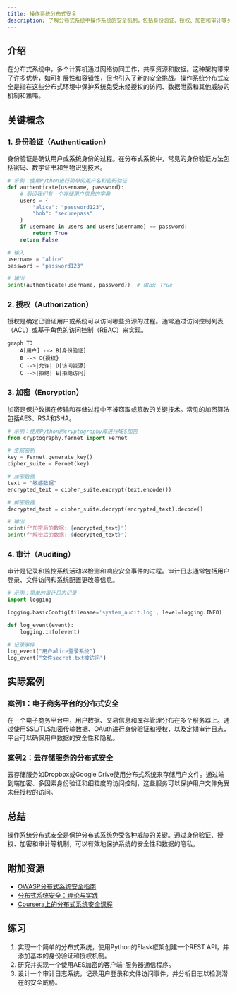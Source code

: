 ```yaml
---
title: 操作系统分布式安全
description: 了解分布式系统中操作系统的安全机制，包括身份验证、授权、加密和审计等关键概念。
---
```


## 介绍

在分布式系统中，多个计算机通过网络协同工作，共享资源和数据。这种架构带来了许多优势，如可扩展性和容错性，但也引入了新的安全挑战。操作系统分布式安全是指在这些分布式环境中保护系统免受未经授权的访问、数据泄露和其他威胁的机制和策略。

## 关键概念

### 1. 身份验证（Authentication）

身份验证是确认用户或系统身份的过程。在分布式系统中，常见的身份验证方法包括密码、数字证书和生物识别技术。

```python
# 示例：使用Python进行简单的用户名和密码验证
def authenticate(username, password):
    # 假设我们有一个存储用户信息的字典
    users = {
        "alice": "password123",
        "bob": "securepass"
    }
    if username in users and users[username] == password:
        return True
    return False

# 输入
username = "alice"
password = "password123"

# 输出
print(authenticate(username, password))  # 输出: True
```

### 2. 授权（Authorization）

授权是确定已验证用户或系统可以访问哪些资源的过程。通常通过访问控制列表（ACL）或基于角色的访问控制（RBAC）来实现。

```mermaid
graph TD
    A[用户] --> B[身份验证]
    B --> C{授权}
    C -->|允许| D[访问资源]
    C -->|拒绝| E[拒绝访问]
```

### 3. 加密（Encryption）

加密是保护数据在传输和存储过程中不被窃取或篡改的关键技术。常见的加密算法包括AES、RSA和SHA。

```python
# 示例：使用Python的cryptography库进行AES加密
from cryptography.fernet import Fernet

# 生成密钥
key = Fernet.generate_key()
cipher_suite = Fernet(key)

# 加密数据
text = "敏感数据"
encrypted_text = cipher_suite.encrypt(text.encode())

# 解密数据
decrypted_text = cipher_suite.decrypt(encrypted_text).decode()

# 输出
print(f"加密后的数据: {encrypted_text}")
print(f"解密后的数据: {decrypted_text}")
```

### 4. 审计（Auditing）

审计是记录和监控系统活动以检测和响应安全事件的过程。审计日志通常包括用户登录、文件访问和系统配置更改等信息。

```python
# 示例：简单的审计日志记录
import logging

logging.basicConfig(filename='system_audit.log', level=logging.INFO)

def log_event(event):
    logging.info(event)

# 记录事件
log_event("用户alice登录系统")
log_event("文件secret.txt被访问")
```

## 实际案例

### 案例1：电子商务平台的分布式安全

在一个电子商务平台中，用户数据、交易信息和库存管理分布在多个服务器上。通过使用SSL/TLS加密传输数据、OAuth进行身份验证和授权，以及定期审计日志，平台可以确保用户数据的安全性和隐私。

### 案例2：云存储服务的分布式安全

云存储服务如Dropbox或Google Drive使用分布式系统来存储用户文件。通过端到端加密、多因素身份验证和细粒度的访问控制，这些服务可以保护用户文件免受未经授权的访问。

## 总结

操作系统分布式安全是保护分布式系统免受各种威胁的关键。通过身份验证、授权、加密和审计等机制，可以有效地保护系统的安全性和数据的隐私。

## 附加资源

- [OWASP分布式系统安全指南](https://owasp.org/www-project-distributed-system-security/)
- [分布式系统安全：理论与实践](https://www.amazon.com/Distributed-Systems-Security-Theory-Practice/dp/0470510920)
- [Coursera上的分布式系统安全课程](https://www.coursera.org/learn/distributed-systems-security)

## 练习

1. 实现一个简单的分布式系统，使用Python的Flask框架创建一个REST API，并添加基本的身份验证和授权机制。
2. 研究并实现一个使用AES加密的客户端-服务器通信程序。
3. 设计一个审计日志系统，记录用户登录和文件访问事件，并分析日志以检测潜在的安全威胁。